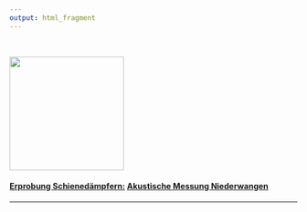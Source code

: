 ```yaml
---
output: html_fragment
---
```

\

<img src="Sbb-logo.png" width="200">

#### <u>Erprobung Schienedämpfern:</u> [Akustische Messung Niederwangen](https://github.com/e-sr/SDWirkungNi#auswertung)
 
----

